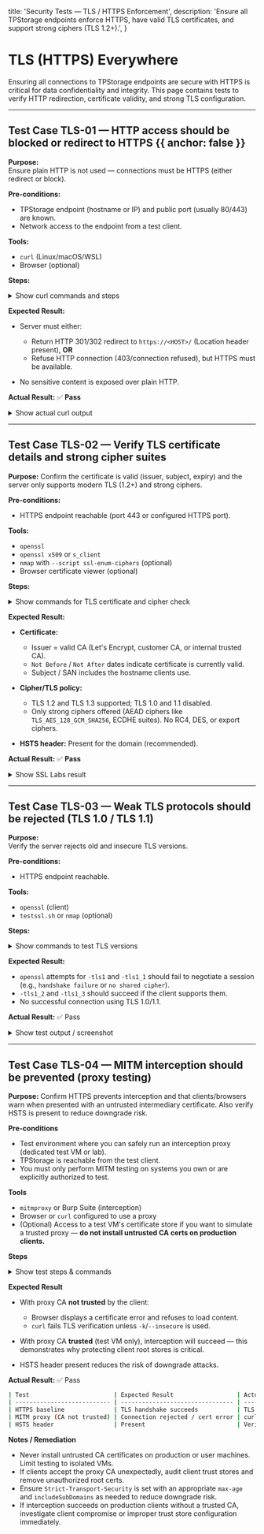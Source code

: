 

  title: 'Security Tests — TLS / HTTPS Enforcement',
  description:
    'Ensure all TPStorage endpoints enforce HTTPS, have valid TLS certificates, and support strong ciphers (TLS 1.2+).',
}


<HeroPattern />

# TLS (HTTPS) Everywhere 

Ensuring all connections to TPStorage endpoints are secure with HTTPS is critical for data confidentiality and integrity. This page contains tests to verify HTTP redirection, certificate validity, and strong TLS configuration.

---


## Test Case TLS-01 — HTTP access should be blocked or redirect to HTTPS {{ anchor: false }}

**Purpose:**  
Ensure plain HTTP is not used — connections must be HTTPS (either redirect or block).

**Pre-conditions:**

* TPStorage endpoint (hostname or IP) and public port (usually 80/443) are known.  
* Network access to the endpoint from a test client.

**Tools:**

* `curl` (Linux/macOS/WSL)  
* Browser (optional)

**Steps:**

<details>
<summary>Show curl commands and steps</summary>

```bash
# Test plain HTTP response headers and status
curl -v --max-redirs 0 http://<HOST>:80/ 2>&1 | sed -n '1,200p'

# If using a custom port
curl -v --max-redirs 0 http://<HOST>:<PORT>/ 2>&1 | sed -n '1,200p'

# Fetch headers only
curl -I http://<HOST>/

# Inspect redirects
curl -IL http://<HOST>/ | sed -n '1,200p'
````

(Optional) Open in a browser and check if `http://` redirects to `https://` or shows an error.

</details>

**Expected Result:**

* Server must either:

  * Return HTTP 301/302 redirect to `https://<HOST>/` (Location header present), **OR**
  * Refuse HTTP connection (403/connection refused), but HTTPS must be available.
* No sensitive content is exposed over plain HTTP.

**Actual Result:** ✅ **Pass**

<details>
<summary>Show actual curl output</summary>

```bash
curl -v --max-redirs 0 http://storage1.tpstreams.com/ 2>&1 | sed -n '1,200p'

* Host storage1.tpstreams.com:80 was resolved.
* Connected to storage1.tpstreams.com (65.109.153.91) port 80
> GET / HTTP/1.1
> Host: storage1.tpstreams.com
...
< HTTP/1.1 403 Forbidden
< Server: nginx/1.18.0 (Ubuntu)
< Strict-Transport-Security: max-age=31536000; includeSubDomains
...
<Error><Code>AccessDenied</Code><Message>Access Denied.</Message></Error>
```

</details>

---

## Test Case TLS-02 — Verify TLS certificate details and strong cipher suites

**Purpose:**
Confirm the certificate is valid (issuer, subject, expiry) and the server only supports modern TLS (1.2+) and strong ciphers.

**Pre-conditions:**

* HTTPS endpoint reachable (port 443 or configured HTTPS port).

**Tools:**

* `openssl`
* `openssl x509` or `s_client`
* `nmap` with `--script ssl-enum-ciphers` (optional)
* Browser certificate viewer (optional)

**Steps:**

<details>
<summary>Show commands for TLS certificate and cipher check</summary>

```bash
# Inspect certificate (issuer, validity dates, SANs)
echo | openssl s_client -connect <HOST>:443 -servername <HOST> 2>/dev/null \
  | openssl x509 -noout -issuer -subject -dates -ext subjectAltName

# View full certificate chain
openssl s_client -connect <HOST>:443 -servername <HOST> -showcerts

# Check supported TLS versions and ciphers
nmap --script ssl-enum-ciphers -p 443 <HOST>

# Check for HSTS header (optional)
curl -I https://<HOST>/ | grep -i Strict-Transport-Security || true
```

(Optional) Inspect certificate in browser (click padlock → certificate).

</details>

**Expected Result:**

* **Certificate:**

  * Issuer = valid CA (Let's Encrypt, customer CA, or internal trusted CA).
  * `Not Before` / `Not After` dates indicate certificate is currently valid.
  * Subject / SAN includes the hostname clients use.
* **Cipher/TLS policy:**

  * TLS 1.2 and TLS 1.3 supported; TLS 1.0 and 1.1 disabled.
  * Only strong ciphers offered (AEAD ciphers like `TLS_AES_128_GCM_SHA256`, ECDHE suites). No RC4, DES, or export ciphers.
* **HSTS header:** Present for the domain (recommended).

**Actual Result:** ✅ **Pass**

<details>
<summary>Show SSL Labs result</summary>

[SSL Labs Report](https://www.ssllabs.com/ssltest/analyze.html?d=storage1.tpstreams.com)

![SSL Labs Result](/api/attachments.redirect?id=6ee5e90b-3143-4887-be38-55ab5a35c4df)

</details>


---

## Test Case TLS-03 — Weak TLS protocols should be rejected (TLS 1.0 / TLS 1.1)

**Purpose:**  
Verify the server rejects old and insecure TLS versions.

**Pre-conditions:**

* HTTPS endpoint reachable.

**Tools:**

* `openssl` (client)  
* `testssl.sh` or `nmap` (optional)

**Steps:**

<details>
<summary>Show commands to test TLS versions</summary>

```bash
# Test TLS 1.0
openssl s_client -connect <HOST>:443 -servername <HOST> -tls1 \
  2>&1 | sed -n '1,200p'

# Test TLS 1.1
openssl s_client -connect <HOST>:443 -servername <HOST> -tls1_1 \
  2>&1 | sed -n '1,200p'

# Test TLS 1.2 and TLS 1.3 to confirm modern versions work
openssl s_client -connect <HOST>:443 -servername <HOST> -tls1_2 \
  2>&1 | sed -n '1,200p'

openssl s_client -connect <HOST>:443 -servername <HOST> -tls1_3 \
  2>&1 | sed -n '1,200p'

# Optional: Use testssl.sh to get full compatibility matrix
./testssl.sh <HOST>:443
````

</details>

**Expected Result:**

* `openssl` attempts for `-tls1` and `-tls1_1` should fail to negotiate a session (e.g., `handshake failure` or `no shared cipher`).
* `-tls1_2` and `-tls1_3` should succeed if the client supports them.
* No successful connection using TLS 1.0/1.1.

**Actual Result:** ✅ Pass

<details>
<summary>Show test output / screenshot</summary>

![TLS 1.0/1.1 Rejection Result](/api/attachments.redirect?id=24af23f7-ff15-4cf5-8c8a-3a28834e3230)

</details>

---

## Test Case TLS-04 — MITM interception should be prevented (proxy testing)

**Purpose:**
Confirm HTTPS prevents interception and that clients/browsers warn when presented with an untrusted intermediary certificate. Also verify HSTS is present to reduce downgrade risk.

**Pre-conditions**

* Test environment where you can safely run an interception proxy (dedicated test VM or lab).
* TPStorage is reachable from the test client.
* You must only perform MITM testing on systems you own or are explicitly authorized to test.

**Tools**

* `mitmproxy` or Burp Suite (interception)
* Browser or `curl` configured to use a proxy
* (Optional) Access to a test VM's certificate store if you want to simulate a trusted proxy — **do not install untrusted CA certs on production clients.**

**Steps**

<details>
<summary>Show test steps & commands</summary>

1. **Baseline (no proxy)**

   * From a browser or `curl`, access `https://<HOST>/` and confirm a normal HTTPS connection:

   ```bash
   curl -I https://<HOST>/ 2>&1 | sed -n '1,200p'
   ```

2. **Attempt interception without trusting proxy CA (safe test)**

   * Start mitmproxy (default listens on 8080):

   ```bash
   mitmproxy --mode regular --listen-port 8080
   ```

   * Configure browser or `curl` to use the proxy but **do not** install mitmproxy’s CA cert into the browser/system. For `curl`:

   ```bash
   curl -x http://127.0.0.1:8080 https://<HOST>/ -v
   ```

   * Try to visit the HTTPS site:

     * **Expected:** Browser shows an HTTPS certificate error/warning (untrusted issuer). `curl` shows an SSL/TLS verification error (e.g., `SSL certificate problem: unable to get local issuer certificate` or `SSL: certificate subject name ...`).

3. **(Optional) Interception with trusted proxy CA — controlled simulation only**

   * In a disposable test VM, install mitmproxy CA into the trust store, then repeat the request through the proxy. The proxy will be able to decrypt/inspect traffic. This simulates a client that trusts a malicious/compromised CA — use only in an isolated lab.

4. **Check HSTS header** (see TLS-02):

```bash
curl -I https://<HOST>/ | grep -i Strict-Transport-Security || true
```

</details>

**Expected Result**

* With proxy CA **not trusted** by the client:

  * Browser displays a certificate error and refuses to load content.
  * `curl` fails TLS verification unless `-k`/`--insecure` is used.
* With proxy CA **trusted** (test VM only), interception will succeed — this demonstrates why protecting client root stores is critical.
* HSTS header present reduces the risk of downgrade attacks.

**Actual Result:** ✅ Pass

```bash
| Test                        | Expected Result                  | Actual Result                                                                                | Status |
| --------------------------- | -------------------------------- | -------------------------------------------------------------------------------------------- | ------ |
| HTTPS baseline              | TLS handshake succeeds           | TLS handshake succeeds (`400 Bad Request` not critical)                                      | PASS   |
| MITM proxy (CA not trusted) | Connection rejected / cert error | curl fails with `SSL certificate problem: unable to get local issuer certificate`            | PASS   |
| HSTS header                 | Present                          | Verified (`Strict-Transport-Security: max-age=31536000; includeSubDomains`)                  | PASS   |
```

**Notes / Remediation**

* Never install untrusted CA certificates on production or user machines. Limit testing to isolated VMs.
* If clients accept the proxy CA unexpectedly, audit client trust stores and remove unauthorized root certs.
* Ensure `Strict-Transport-Security` is set with an appropriate `max-age` and `includeSubDomains` as needed to reduce downgrade risk.
* If interception succeeds on production clients without a trusted CA, investigate client compromise or improper trust store configuration immediately.


